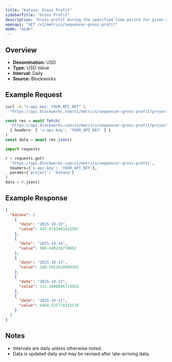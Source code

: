 ```yaml
---
title: "Katana: Gross Profit"
sidebarTitle: "Gross Profit"
description: "Gross profit during the specified time period for given rollup."
openapi: "GET /v1/metrics/sequencer-gross-profit"
mode: "wide"
---
```


## Overview

- **Denomination:** USD
- **Type:** USD Value
- **Interval:** Daily
- **Source:** Blockworks

## Example Request

<CodeGroup>

```bash cURL
curl -H "x-api-key: YOUR_API_KEY" \
  "https://api.blockworks.com/v1/metrics/sequencer-gross-profit?project=katana"
```

```typescript TypeScript
const res = await fetch(
  'https://api.blockworks.com/v1/metrics/sequencer-gross-profit?project=katana',
  { headers: { 'x-api-key': 'YOUR_API_KEY' } }
)
const data = await res.json()
```

```python Python
import requests

r = requests.get(
  'https://api.blockworks.com/v1/metrics/sequencer-gross-profit',
  headers={'x-api-key': 'YOUR_API_KEY'},
  params={'project': 'katana'}
)
data = r.json()
```

</CodeGroup>

## Example Response

```json
{
  "katana": [
    {
      "date": "2025-10-15",
      "value": 447.8745091633587
    },
    {
      "date": "2025-10-14",
      "value": 509.649216778862
    },
    {
      "date": "2025-10-13",
      "value": 240.5651618999103
    },
    {
      "date": "2025-10-12",
      "value": 312.1600846719503
    },
    {
      "date": "2025-10-11",
      "value": 6468.535778322518
    }
  ]
}
```

## Notes
- Intervals are daily unless otherwise noted.
- Data is updated daily and may be revised after late-arriving data.